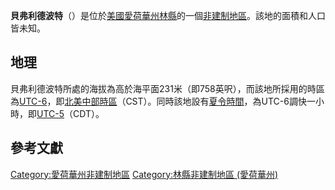 {{noteTA
|G1=USState
|G2=地名
|G3=Unit
}}
{{Infobox settlement
|official_name            = 貝弗利德波特
|native_name = Beverly Depot
|settlement_type          = [[非建制地區|非建制地區]]
|image_skyline            = 
|imagesize                = 
|image_map                = 
|mapsize                  = 
|pushpin_map              = USA Iowa
|pushpin_label            = 貝弗利德波特
|pushpin_label_position   = top
|pushpin_map_caption      = 貝弗利德波特在愛荷華州的位置
|subdivision_type         = [[世界政區索引|國家]]
|subdivision_type1        = [[美国州份|州份]]
|subdivision_type2        = [[愛荷華州行政区划|縣]]
|subdivision_name         = [[美国|美国]]
|subdivision_name1        = [[愛荷華州|愛荷華州]]
|subdivision_name2        = [[林縣_(愛荷華州)|林縣]]
|elevation_ft             = 758
|elevation_m              = 231
|area_total_km2           = 
|area_total_sq_mi         = 
|area_land_km2            = 
|area_land_sq_mi          = 
|area_water_km2           = 
|area_water_sq_mi         = 
|population_as_of         = 2010
|population_footnotes     = 
|population_total         = 
|population_metro         = 
|population_density_km2   = auto
|population_density_sq_mi = auto
|timezone                 = [[北美中部时区|北美中部时区]]
|utc_offset               = -6
|coordinates              = {{coord|41|55|56|N|91|43|34|W|display=inline,title}}
| coor_pinpoint           = 
| coordinates_footnotes   = 
|timezone_DST             = CDT
|utc_offset_DST           = -5
|postal_code_type         = [[美國郵區編號|郵區編號]]
|postal_code              = 
|area_code                = {{link-en|电话区号319|Area code 319|319}}
|blank_name = [[地名信息系统|GNIS ID]]
|blank_info = 464188<ref name="GNIS">{{cite gnis|464188|Beverly Depot}}</ref>
}}
'''貝弗利德波特'''（{{lang-en|Beverly Depot}}）是位於[[美國|美國]][[愛荷華州|愛荷華州]][[林縣_(愛荷華州)|林縣]]的一個[[非建制地區|非建制地區]]。該地的面積和人口皆未知。

== 地理 ==
貝弗利德波特所處的海拔為高於海平面231米（即758英呎），而該地所採用的時區為[[UTC-6|UTC-6]]，即[[北美中部時區|北美中部時區]]（CST）。同時該地設有[[夏令時間|夏令時間]]，為UTC-6調快一小時，即[[UTC-5|UTC-5]]（CDT）。

== 參考文獻 ==
{{reflist}}

{{林縣 (愛荷華州)}}

{{DEFAULTSORT:Beverly Depot}}
[[Category:愛荷華州非建制地區|Category:愛荷華州非建制地區]]
[[Category:林縣非建制地區_(愛荷華州)|Category:林縣非建制地區 (愛荷華州)]]

{{Iowa-geo-stub}}
